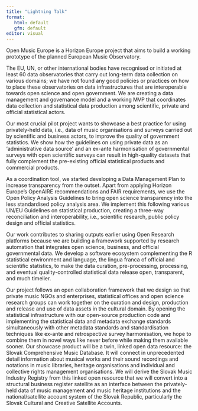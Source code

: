 ```yaml
---
title: "Lightning Talk"
format: 
   html: default
   gfm: default 
editor: visual
---
```


```{=html}
<!-- Lighting talks are an opportunity to showcase work in progress or completed projects that you believe offers insights or practical lessons that advance digital curation research or practice. Treat IDCC24 as a stage where you can make your work known and potentially recruit partners to collaborate with.

You should submit as a 1-page proposal (approximately 500 words) that describes the work you would like to present, and its relevance to the topic of the conference. Please fill out the name, postal address, and email address of the corresponding author in the footer below and add the author information using the table above. Each cell should contain one author name and one affiliation. Please delete unused rows or copy and paste rows to include more authors.

If your proposal is accepted, you will be invited to give a 10-minute presentation at IDCC. For further details, please see: https://www.dcc.ac.uk/events/18th-international-digital-curation-conference -->
```
Open Music Europe is a Horizon Europe project that aims to build a working prototype of the planned European Music Observatory.

The EU, UN, or other international bodies have recognised or initiated at least 60 data observatories that carry out long-term data collection on various domains; we have not found any good policies or practices on how to place these observatories on data infrastructures that are interoperable towards open science and open government. We are creating a data management and governance model and a working MVP that coordinates data collection and statistical data production among scientific, private and official statistical actors.

Our most crucial pilot project wants to showcase a best practice for using privately-held data, i.e., data of music organisations and surveys carried out by scientific and business actors, to improve the quality of government statistics. We show how the guidelines on using private data as an 'administrative data source' and an ex-ante harmonisation of governmental surveys with open scientific surveys can result in high-quality datasets that fully complement the pre-existing official statistical products and commercial products.

As a coordination tool, we started developing a Data Management Plan to increase transparency from the outset. Apart from applying Horizon Europe's OpenAIRE recommendations and FAIR requirements, we use the Open Policy Analysis Guidelines to bring open science transparency into the less standardised policy analysis area. We implement this following various UN/EU Guidelines on statistical production, creating a three-way reconciliation and interoperability, i.e., scientific research, public policy design and official statistics.

Our work contributes to sharing outputs earlier using Open Research platforms because we are building a framework supported by research automation that integrates open science, business, and official governmental data. We develop a software ecosystem complementing the R statistical environment and language, the lingua franca of official and scientific statistics, to make the data curation, pre-processing, processing, and eventual quality-controlled statistical data release open, transparent, and much timelier.

Our project follows an open collaboration framework that we design so that private music NGOs and enterprises, statistical offices and open science research groups can work together on the curation and design, production and release and use of data assets in the cultural domain. By opening the statistical infrastructure with our open-source production code and implementing the statistical data and metadata exchange standards simultaneously with other metadata standards and standardisation techniques like ex-ante and retrospective survey harmonisation, we hope to combine them in novel ways like never before while making them available sooner. Our showcase product will be a twin, linked open data resource: the Slovak Comprehensive Music Database. It will connect in unprecedented detail information about musical works and their sound recordings and notations in music libraries, heritage organisations and individual and collective rights management organisations. We will derive the Slovak Music Industry Registry from this linked open resource that we will convert into a structural business register satellite as an interface between the privately-held data of music management and music heritage institutions and the national/satellite account system of the Slovak Republic, particularly the Slovak Cultural and Creative Satellite Accounts.
